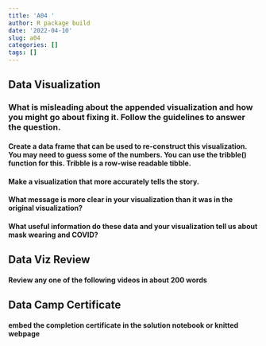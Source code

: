 ```yaml
---
title: 'A04 '
author: R package build
date: '2022-04-10'
slug: a04
categories: []
tags: []
---
```

## Data Visualization
### What is misleading about the appended visualization and how you might go about fixing it. Follow the guidelines to answer the question.
#### Create a data frame that can be used to re-construct this visualization. You may need to guess some of the numbers. You can use the tribble() function for this. Tribble is a row-wise readable tibble.
#### Make a visualization that more accurately tells the story.
#### What message is more clear in your visualization than it was in the original visualization?
#### What useful information do these data and your visualization tell us about mask wearing and COVID?
## 	Data Viz Review
#### Review any one of the following videos in about 200 words
## Data Camp Certificate
#### embed the completion certificate in the solution notebook or knitted webpage